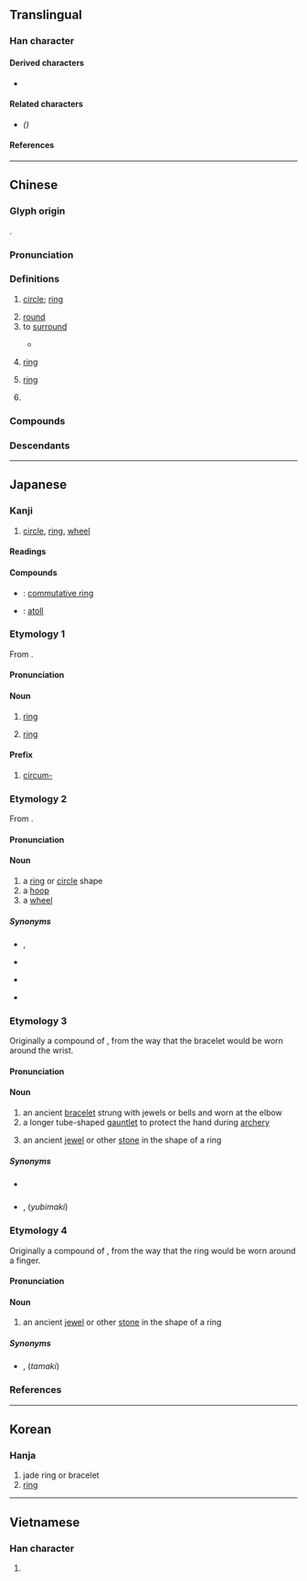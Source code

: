 {{also|环}}
{{character info}}
==Translingual==
{{ja-forms|環|[[环]]|環}}

===Han character===
{{Han char|rn=96|rad=玉|as=13|sn=17|four=16132|canj=MGWLV|ids=⿰𤣩睘}}

====Derived characters====
* <big>{{l|mul|[[𡈵]]}}</big>

====Related characters====
* {{l|mul|[[环]]}} ''({{w|Simplified Chinese}})''

====References====
{{Han ref|kx=0743.170|dkj=21287|dj=1152.140|hdz=21140.050|uh=74B0}}

----

==Chinese==
{{zh-forms|s=环}}

===Glyph origin===
{{Han etym}}
{{Han compound|玉|睘|c1=s|c2=p|t1=jade|ls=psc}}.

===Pronunciation===
{{zh-pron
|m=huán
|ma=Zh-huán.ogg
|m-s=
|c=waan4
|c-t=
|g=fan4/uan4
|h=pfs=fàn/vàn/khoàn
|j=
|mb=
|md=kuàng
|mn=khoân/hoân
|mn_note= khoân - vernacular; hoân - literary
|mn-t=huang5/huêng5
|mn-t_note=huêng5 - Chaozhou
|w=3gue
|x=
|mc=y
|oc=y
|cat=n,a,v,pn
}}

===Definitions===
{{zh-hanzi}}

# [[circle]]; [[ring]]
#: {{zh-x|指環|finger '''ring'''}}
#: {{zh-x|耳環|ear'''ring'''}}
# [[round]]
# to [[surround]]
#: {{zh-x|環繞|to surround}}
#: {{zh-x|w:zh:環廣西\'''^環'''.^廣西|{{w|Tour of Guangxi}}}}
#* {{zh-x|玉女 九 人 環 爐 而 立|Nine beautiful maidens stood in a circle around the furnace|CL|ref={{w2|zh|牛僧孺}}{{w2|zh|玄怪錄|pref=《|suf=》}}, {{w2|zh|杜子春}} [https://zh.wikisource.org/wiki/玄怪錄/卷1]}}
# {{lb|zh|chemistry}} [[ring]] {{gl|a group of [[atom]]s linked by [[bond]]s to form a closed [[chain]] in a [[molecule]]}}
#: {{zh-x|苯環|benzene '''ring'''}}
#: {{zh-x|雜環|hetero'''cycle'''}}
# {{lb|zh|mathematics}} [[ring]]
# {{surname|zh}}

===Compounds===
{{zh-der|環境|環保|公共環境|二聖環|循環反覆|侵蝕循環|地理環境|圓環|小循環|了事環|單循環賽|光環|大氣環流|九連環|四環素|惡性循環|循環賽|循環論證|循環系統|循環小數|循環制|循環不息|循環|彄環|強敵環伺|岩石循環|居住環境|套環兒|三環五扣|天道循環|子宮環|佩環|天理循環|大環境|大循環|吊環|刀環|環狀剝皮|日環蝕|環堵|燕瘦環肥|環球時間|環海|環球|生態環境|玉環|拉環|環抱|海洋環流|水氣循環|格於環境|環珮|環境汙染|景氣循環|環施|環境科學|指環|環境衛生|環保局|氮循環|環繞喇叭|環節動物|環深|碳循環|環境醫學|環堵蕭然|白環|環境設計|法環|環環相扣|環顧|環遊|環衛|環蝕|環肥燕瘦|環繞|環節|環視|環狀軟骨|環流|環暈|環幕電影|環境工程|環境保護|環列|環佩|環伺|環中|獸環|環坐|扣環兒|環拜|浮環|環島|氮環|環行|瑤環瑜珥|結草啣環|鐵環|連環套|肺循環|重環紋|結草銜環|記號環|銜環|雙環|豹頭環眼|血循環|賜環|齊后破環|花環|黃雀銜環|色環|體循環|耳環|頓劍搖環|險象環生|阿環|連環車禍|門環子|銜環結草|連環畫|銀環蛇|連環圖畫|血液循環|連環計|連環扣|連環|迴環|迴環轉折|轍環天下|豹環|菲洛普環|環城|環砂|環形|環形山|大腦動脈環|威利氏環|亨利氏環|食環署}}

===Descendants===
{{CJKV||かん|환|hoàn}}

{{zh-cat|Elementary}}

----

==Japanese==

===Kanji===
{{ja-kanji|grade=c|rs=玉17}}

# [[circle]], [[ring]], [[wheel]]

====Readings====
{{ja-readings
|goon=げん<げん<ぐゑん
|kanon=かん<くわん
|kun=わ-, たまき-, ゆびまき-
|nanori=たま
}}

====Compounds====
{{der-top|Compounds}}
* {{ja-r|可換環|かかんかん}}: [[commutative ring]]
* {{ja-r|環礁|かんしょう}}: [[atoll]]
{{der-bottom}}

===Etymology 1===
{{ja-kanjitab|かん|yomi=o}}
From {{der|ja|ltc|-}} {{ltc-l|環}}.

====Pronunciation====
{{ja-pron|yomi=kanon|かん|acc=1|acc_ref=DJR,NHK}}

====Noun====
{{ja-noun|かん|hhira=くわん}}

# [[ring]]
# {{lb|ja|algebra|sort=かん}} [[ring]]

====Prefix====
{{ja-pos|prefix|かん|hhira=くわん}}

# [[circum-]]

===Etymology 2===
{{ja-kanjitab|yomi=k|わ|alt=輪}}
From {{inh|ja|ojp|-|sort=わ}}.

====Pronunciation====
{{ja-pron|yomi=k|わ|acc=1|acc_ref=DJR}}

====Noun====
{{ja-noun|わ}}

# a [[ring]] or [[circle]] shape {{qualifier|such as a ring for a finger, or Saturn's rings}}
# a [[hoop]] {{qualifier|such as for a [[barrel]]}}
# a [[wheel]] {{qualifier|as of a vehicle}}

=====Synonyms=====
* {{sense|circle shape}} {{ja-r|丸|まる}}, {{ja-r|円形|えんけい}}
* {{sense|finger ring}} {{ja-r|指輪|ゆびわ}}
* {{sense|barrel hoop}} {{ja-r|箍|たが}}
* {{sense|vehicle wheel}} {{ja-r|車輪|しゃりん}}

===Etymology 3===
{{ja-kanjitab|たまき|yomi=k|alt=手纏,鐶}}
Originally a compound of {{compound|ja|sort=たまき|手|tr1=ta|t1=hand|pos1=ancient combining form of modern ''te''|巻き|tr2=maki|t2=winding, wrapping|pos2=the {{m|ja|連用形|tr=ren'yōkei||continuative or stem form}} of verb {{m|ja|巻く}} ''maku'', “to wind, to wrap”}}, from the way that the bracelet would be worn around the wrist.

====Pronunciation====
{{ja-pron|yomi=k|たまき|acc=1|acc_ref=DJR,NHK}}

====Noun====
{{ja-noun|たまき}}

# an ancient [[bracelet]] strung with jewels or bells and worn at the elbow
# a longer tube-shaped [[gauntlet]] to protect the hand during [[archery]]
# {{lb|ja|sort=たまき|obsolete}} an ancient [[jewel]] or other [[stone]] in the shape of a ring

=====Synonyms=====
* {{sense|archery gauntlet}} {{ja-r|手覆|たおおい}}
* {{sense|ring}} {{ja-r|指輪|ゆびわ}}, {{lang|ja|環}} (''yubimaki'') {{qualifier|see below}}

===Etymology 4===
{{ja-kanjitab|yomi=k|ゆびまき|alt=指巻,鐶}}
Originally a compound of {{compound|ja|sort=ゆびまき|指|tr1=yubi|t1=finger|pos1=noun|巻き|tr2=maki|t2=winding, wrapping|pos2=the {{m|ja|連用形|tr=ren'yōkei||continuative or stem form}} of verb {{m|ja|巻く}} ''maku'', “to wind, to wrap”}}, from the way that the ring would be worn around a finger.

====Pronunciation====
{{ja-pron|yomi=k|ゆびまき}}

====Noun====
{{ja-noun|ゆびまき}}

# {{lb|ja|sort=ゆびまき|obsolete}} an ancient [[jewel]] or other [[stone]] in the shape of a ring

=====Synonyms=====
* {{ja-r|指輪|ゆびわ}}, {{lang|ja|環}} (''tamaki'') {{qualifier|see above}}

===References===
<references/>

----

==Korean==

===Hanja===
{{ko-hanja|hangeul=환}}

# jade ring or bracelet
# [[ring]]

----

==Vietnamese==

===Han character===
{{vi-readings|reading=hoàn|rs=玉13}}

# {{rfdef|vi|sort=玉13}}